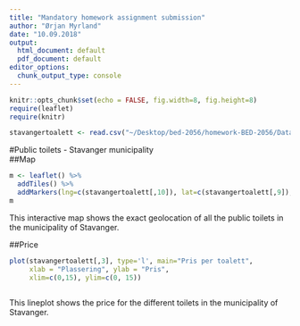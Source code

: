 ```yaml
---
title: "Mandatory homework assignment submission"
author: "Ørjan Myrland"
date: "10.09.2018"
output:
  html_document: default
  pdf_document: default
editor_options:
  chunk_output_type: console
---
```


```r
knitr::opts_chunk$set(echo = FALSE, fig.width=8, fig.height=8)
require(leaflet)
require(knitr)
```

```r
stavangertoalett <- read.csv("~/Desktop/bed-2056/homework-BED-2056/Datafiles/copenitoffentligetoalett.csv")
```

#Public toilets - Stavanger municipality  
##Map
```r
m <- leaflet() %>%
  addTiles() %>%  
  addMarkers(lng=c(stavangertoalett[,10]), lat=c(stavangertoalett[,9]), popup="Stavanger offentlige toaletter")
m 
```
This interactive map shows the exact geolocation of all the public toilets in the municipality of Stavanger. 

##Price
```r
plot(stavangertoalett[,3], type='l', main="Pris per toalett", 
     xlab = "Plassering", ylab = "Pris",
     xlim=c(0,15), ylim=c(0, 15))
     
```

This lineplot shows the price for the different toilets in the municipality of Stavanger.



